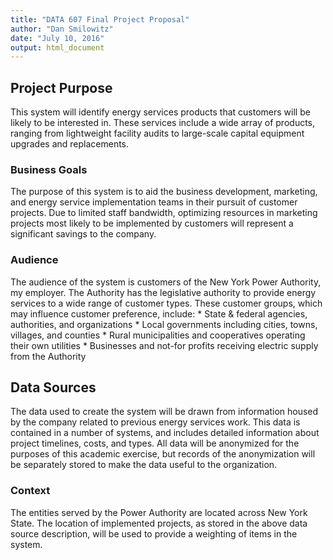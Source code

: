 ```yaml
---
title: "DATA 607 Final Project Proposal"
author: "Dan Smilowitz"
date: "July 10, 2016"
output: html_document
---
```


## Project Purpose
This system will identify energy services products that customers will be likely to be interested in.  These services include a wide array of products, ranging from lightweight facility audits to large-scale capital equipment upgrades and replacements.

### Business Goals
The purpose of this system is to aid the business development, marketing, and energy service implementation teams in their pursuit of customer projects.  Due to limited staff bandwidth, optimizing resources in marketing projects most likely to be implemented by customers will represent a significant savings to the company.

### Audience
The audience of the system is customers of the New York Power Authority, my employer.  The Authority has the legislative authority to provide energy services to a wide range of customer types.  These customer groups, which may influence customer preference, include:
  * State & federal agencies, authorities, and organizations
  * Local governments including cities, towns, villages, and counties
  * Rural municipalities and cooperatives operating their own utilities
  * Businesses and not-for profits receiving electric supply from the Authority

## Data Sources
The data used to create the system will be drawn from information housed by the company related to previous energy services work.  This data is contained in a number of systems, and includes detailed information about project timelines, costs, and types.  All data will be anonymized for the purposes of this academic exercise, but records of the anonymization will be separately stored to make the data useful to the organization.

### Context
The entities served by the Power Authority are located across New York State.  The location of implemented projects, as stored in the above data source description, will be used to provide a weighting of items in the system.
